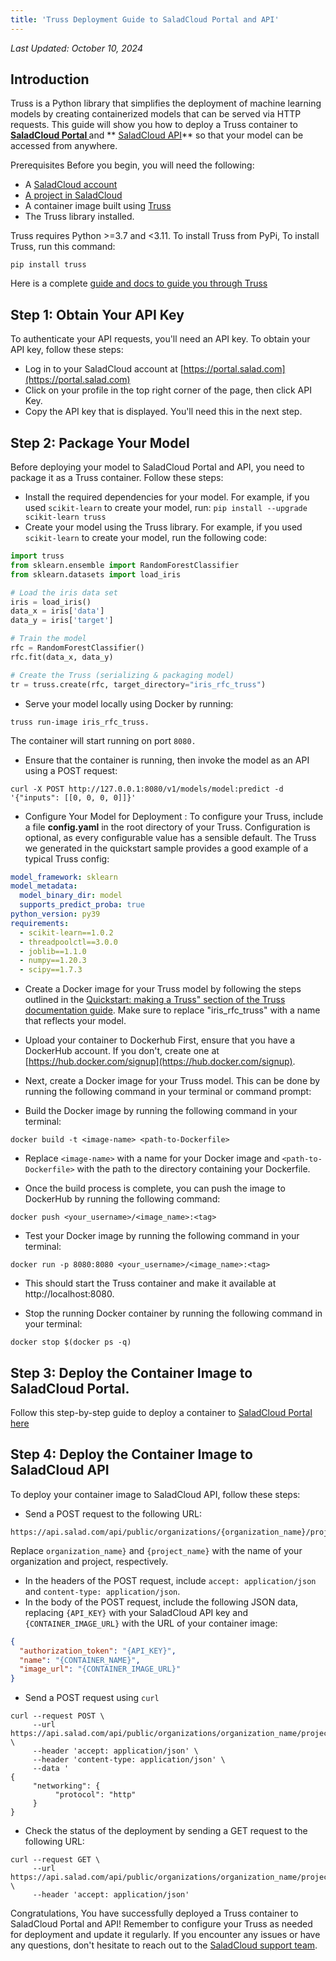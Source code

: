 ```yaml
---
title: 'Truss Deployment Guide to SaladCloud Portal and API'
---
```


*Last Updated: October 10, 2024*


## Introduction

Truss is a Python library that simplifies the deployment of machine learning models by creating containerized models
that can be served via HTTP requests. This guide will show you how to deploy a Truss container to
**[SaladCloud Portal ](http://portal.salad.com)** and **
[SaladCloud API](https://docs.salad.com/reference/api-reference)** so that your model can be accessed from anywhere.

Prerequisites Before you begin, you will need the following:

- A [SaladCloud account](http://portal.salad.com)
- [A project in SaladCloud ](https://docs.salad.com/docs/set-up-a-project)
- A container image built using [Truss](https://truss.baseten.co/)
- The Truss library installed.

Truss requires Python >=3.7 and \<3.11. To install Truss from PyPi, To install Truss, run this command:

```shell
pip install truss
```

Here is a complete [guide and docs to guide you through Truss ](https://truss.baseten.co)

## Step 1: Obtain Your API Key

To authenticate your API requests, you'll need an API key. To obtain your API key, follow these steps:

- Log in to your SaladCloud account at [https://portal.salad.com](https://portal.salad.com)
- Click on your profile in the top right corner of the page, then click API Key.
- Copy the API key that is displayed. You'll need this in the next step.

## Step 2: Package Your Model

Before deploying your model to SaladCloud Portal and API, you need to package it as a Truss container. Follow these
steps:

- Install the required dependencies for your model. For example, if you used `scikit-learn` to create your model, run:
  `pip install --upgrade scikit-learn truss`
- Create your model using the Truss library. For example, if you used `scikit-learn` to create your model, run the
  following code:

```python
import truss
from sklearn.ensemble import RandomForestClassifier
from sklearn.datasets import load_iris

# Load the iris data set
iris = load_iris()
data_x = iris['data']
data_y = iris['target']

# Train the model
rfc = RandomForestClassifier()
rfc.fit(data_x, data_y)

# Create the Truss (serializing & packaging model)
tr = truss.create(rfc, target_directory="iris_rfc_truss")
```

- Serve your model locally using Docker by running:

```shell
truss run-image iris_rfc_truss.
```

The container will start running on port `8080.`

- Ensure that the container is running, then invoke the model as an API using a POST request:

```shell
curl -X POST http://127.0.0.1:8080/v1/models/model:predict -d '{"inputs": [[0, 0, 0, 0]]}'
```

- Configure Your Model for Deployment : To configure your Truss, include a file **config.yaml** in the root directory of
  your Truss. Configuration is optional, as every configurable value has a sensible default. The Truss we generated in
  the quickstart sample provides a good example of a typical Truss config:

```yaml
model_framework: sklearn
model_metadata:
  model_binary_dir: model
  supports_predict_proba: true
python_version: py39
requirements:
  - scikit-learn==1.0.2
  - threadpoolctl==3.0.0
  - joblib==1.1.0
  - numpy==1.20.3
  - scipy==1.7.3
```

- Create a Docker image for your Truss model by following the steps outlined in the
  [Quickstart: making a Truss" section of the Truss documentation guide](https://truss.baseten.co/). Make sure to
  replace "iris_rfc_truss" with a name that reflects your model.

- Upload your container to Dockerhub First, ensure that you have a DockerHub account. If you don't, create one at
  [https://hub.docker.com/signup](https://hub.docker.com/signup).

- Next, create a Docker image for your Truss model. This can be done by running the following command in your terminal
  or command prompt:

- Build the Docker image by running the following command in your terminal:

```shell
docker build -t <image-name> <path-to-Dockerfile>
```

- Replace `<image-name>` with a name for your Docker image and `<path-to-Dockerfile>` with the path to the directory
  containing your Dockerfile.

- Once the build process is complete, you can push the image to DockerHub by running the following command:

```shell
docker push <your_username>/<image_name>:<tag>
```

- Test your Docker image by running the following command in your terminal:

```shell
docker run -p 8080:8080 <your_username>/<image_name>:<tag>
```

- This should start the Truss container and make it available at http\://localhost:8080.

- Stop the running Docker container by running the following command in your terminal:

```shell
docker stop $(docker ps -q)
```

## Step 3: Deploy the Container Image to SaladCloud Portal.

Follow this step-by-step guide to deploy a container to
[ SaladCloud Portal here ](https://docs.salad.com/docs/how-to-deploy-a-container-using-salad-portal)

## Step 4: Deploy the Container Image to SaladCloud API

To deploy your container image to SaladCloud API, follow these steps:

- Send a POST request to the following URL:

```http
https://api.salad.com/api/public/organizations/{organization_name}/projects/{project_name}/containers
```

Replace `organization_name}` and `{project_name}` with the name of your organization and project, respectively.

- In the headers of the POST request, include `accept: application/json` and `content-type: application/json`.
- In the body of the POST request, include the following JSON data, replacing `{API_KEY}` with your SaladCloud API key
  and `{CONTAINER_IMAGE_URL}` with the URL of your container image:

```json
{
  "authorization_token": "{API_KEY}",
  "name": "{CONTAINER_NAME}",
  "image_url": "{CONTAINER_IMAGE_URL}"
}
```

- Send a POST request using `curl`

```shell
curl --request POST \
     --url https://api.salad.com/api/public/organizations/organization_name/projects/project_name/containers \
     --header 'accept: application/json' \
     --header 'content-type: application/json' \
     --data '
{
     "networking": {
          "protocol": "http"
     }
}
```

- Check the status of the deployment by sending a GET request to the following URL:

```shell
curl --request GET \
     --url https://api.salad.com/api/public/organizations/organization_name/projects/project_name/containers/container_group_name \
     --header 'accept: application/json'
```

Congratulations, You have successfully deployed a Truss container to SaladCloud Portal and API! Remember to configure
your Truss as needed for deployment and update it regularly. If you encounter any issues or have any questions, don't
hesitate to reach out to the [SaladCloud support team](Mailto:cloud@salad.com).
